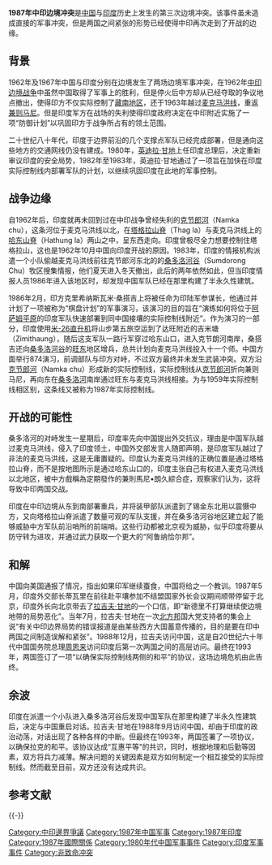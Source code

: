 {{Refimprove|time=2016-01-03T11:06:09+00:00}}
{{Infobox Military Conflict
|conflict= 1987年中印边境冲突
|partof=
|image= [[Image:India_Arunachal_Pradesh_locator_map.svg|250px]]
|caption=1987年中印边境冲突发生在中国和印度两个亚洲大国之间
|date= 1986年至1987年
|place= 桑多洛河谷
|territory=
|result=双方都表现了-{克}-制，最终并未爆发军事冲突{{r|A}}<ref>''India's China War'', by [[Neville_Maxwell|Neville Maxwell]]</ref> 
|combatant1= [[Image:Flag_of_the_People's_Republic_of_China.svg|22px]] [[中华人民共和国|中國]]
|combatant2= [[Image:Flag_of_India.svg|22px]] [[印度|印度]]
|commander1= [[Image:Danghui.svg|22px]] [[中共中央總書記|中共中央總書記]]：[[趙紫陽|趙紫陽]]<br />[[Image:Danghui.svg|22px]] [[中共中央軍委主席|中共中央軍委主席]]：[[鄧小平|鄧小平]]<br />[[Image:Flag_of_the_People's_Republic_of_China.svg|22px]] [[中國國務院總理|中國國務院總理]]：[[李鵬|李鵬]]<br />[[Image:Flag_of_the_People's_Republic_of_China.svg|22px]] [[中國國家主席|中國國家主席]]：[[李先念|李先念]]
|commander2= [[Image:Flag_of_India.svg|22px]] [[印度總統|印度總統]]：[[拉马斯瓦米·文卡塔拉曼|拉马斯瓦米·文卡塔拉曼]]<br/>[[Image:Flag_of_India.svg|22px]] [[印度總理|印度總理]]：[[拉吉夫·甘地|拉吉夫·甘地]]
|strength1=
|strength2= 
|casualties1= 
|casualties2= 
|notes=
}} 

'''1987年中印边境冲突'''是[[中国|中国]]与[[印度|印度]]历史上发生的第三次边境冲突。该事件虽未造成直接的军事冲突，但是两国之间紧张的形势已经使得中印再次走到了开战的边缘。

==背景==
1962年及1967年中国与印度分别在边境发生了两场边境军事冲突，在1962年[[中印边境战争|中印边境战争]]中虽然中国取得了军事上的胜利，但是停火后中方却从已经夺取的争议地点撤出，使得印方不仅实际控制了[[藏南地区|藏南地区]]，还于1963年越过[[麦克马洪线|麦克马洪线]]，重返[[兼则马尼|兼则马尼]]。但是印度军方在战场的失利使得印度政府决定在中印附近实施了一项“防御计划”以巩固印方于战争所占有的领土范围。

二十世纪八十年代，印度于边界前沿的几个支撑点军队已经完成部署，但是通向这些地方的交通网线仍没有建成{{r|A}}。1980年，[[英迪拉·甘地|英迪拉·甘地]]上任印度总理后，决定重新审议印度的安全局势，1982年至1983年，英迪拉·甘地通过了一项旨在加快在印度实际控制线内部署军队的计划，以继续巩固印度在此地的军事控制{{r|A}}。

==战争边缘==
自1962年后，印度就再未回到过在中印战争曾经失利的[[克节郎河|克节郎河]]（Namka chu），这条河位于麦克马洪线以北，在[[塔格拉山|塔格拉山脊]]（Thag la）与麦克马洪线上的[[哈东山|哈东山脊]]（Hathung la）两山之中，呈东西走向。印度曾极尽全力想要控制住塔格拉山，这也是1962年10月中国向印度开战的原因。1983年，印度的情报机构派遣一个小队偷越麦克马洪线前往克节郎河东北的的[[桑多洛河谷|桑多洛河谷]]（Sumdorong Chu）牧区搜集情报，他们夏天进入冬天撤出，此后的两年依然如此，但当印度情报人员1986年进入该地区时，却发现中国军队已经在那里构建了半永久性建筑{{r|A}}。

1986年2月，印方克里希纳斯瓦米·桑搭吉上将被任命为印陆军参谋长，他通过并计划了一项被称为“棋盘计划”的军事演习，该演习的目的旨在“演练如何将位于[[阿萨姆平原|阿萨姆平原]]的印度军队快速部署到同中国接壤的实际控制线附近”{{r|A}}。作为演习的一部分，印度使用[[米-26直升机|米-26直升机]]将山步第五旅空运到了达旺附近的吉米塘（Zimithaung），随后这支军队一路行军穿过哈东山口，进入克节朗河南岸，桑搭吉还向[[桑多洛河谷|桑多洛河谷]]的[[旺东|旺东]]地区增兵，总共计划向麦克马洪线投入十一个师。中国方面举行874演习，前调部队与印方对峙，不过双方最终并未发生武装冲突{{r|A}}。双方沿[[克节郎河|克节郎河]]（Namka chu）形成新的实际控制线，实际控制线从[[克节郎河|克节郎河]]折向兼则马尼，再向东在[[桑多洛河|桑多洛河]]南岸通过旺东与麦克马洪线相接。为与1959年实际控制线相区别，这条线又被称为1987年实际控制线。

==开战的可能性==

桑多洛河的对峙发生一星期后，印度率先向中国提出外交抗议，理由是中国军队越过麦克马洪线，侵入了印度领土，中国外交部发言人随即声明，是印度军队越过了非法的麦克马洪线，这是无庸置疑的。印度认为麦克马洪线的正确位置是通过塔格拉山脊，而不是按地图所示是通过哈东山口的，印度主张自己有权进入麦克马洪线以北地区，被中方戲稱為定期發作的兼則馬尼•朗久綜合症，观察家们认为，这将导致中印两国交战。

印度在中印边境从东到南部署重兵，并将装甲部队派遣到了锡金东北用以震慑中方{{r|A}}，又向塔格拉山脊派遣了数量可观的军队支援，并在桑多洛河谷地区建立起了能够威胁中方军队前沿哨所的前端哨{{r|A}}。这些行动都被北京视为威胁，似乎印度将要从防守转为进攻，并通过武力获取一个更大的“阿鲁纳恰尔邦”。

==和解==

中国向美国通报了情况，指出如果印军继续蚕食，中国将给之一个教训。1987年5月，印度外交部长蒂瓦里在前往赴平壤参加不结盟国家外长会议期间顺带停留于北京，印度外长向北京带去了[[拉吉夫·甘地|拉吉夫·甘地]]的一个口信，即“新德里不打算继续使边境地带的局势恶化”。当年7月，拉吉夫·甘地在一次[[北方邦|北方邦]]国大党支持者的集会上说“有关中印边界局势的错误报道是由某些西方大国蓄意传播的，目的是要在印中两国之间制造误解和紧张”{{r|A}}。1988年12月，拉吉夫访问中国，这是自20世纪六十年代中国国务院总理[[周恩来|周恩来]]访问印度后第一次两国之间的高层访问。最终在1993年，两国签订了一项“以确保实际控制线两侧的和平”的协议，这场边境危机由此告终{{r|A}}。

==余波==

印度在派遣一个小队进入桑多洛河谷后发现中国军队在那里构建了半永久性建筑后，决定与中国重启对话。拉吉夫·甘地在1988年9月访问中国，却由于印度的政治动荡，对话出现了各种各样的中断。但最终在1993年，两国签署了一项协议，以确保拉克的和平。该协议达成“互惠平等”的共识，同时，根据地理和后勤等因素，双方将兵力减薄。解决问题的关键因素是双方如何制定一个相互接受的实际控制线。然而截至目前，双方还没有达成共识。

==参考文献==
{{Reflist|refs=
<ref name="A">[http://mil.qianlong.com/37076/2009/11/02/3943@5239534.htm 1987中印边境冲突：印军最后时刻撤销攻击令] {{webarchive|url=https://web.archive.org/web/20091111110322/http://mil.qianlong.com/37076/2009/11/02/3943%405239534.htm |date=2009-11-11 }}</ref>
}}

{{-}}
{{印度軍事}}
{{PRC conflicts}}
[[Category:中印邊界爭議|Category:中印邊界爭議]]
[[Category:1987年中国军事|Category:1987年中国军事]]
[[Category:1987年印度|Category:1987年印度]]
[[Category:1987年國際關係|Category:1987年國際關係]]
[[Category:1980年代中国军事事件|Category:1980年代中国军事事件]]
[[Category:印度军事事件|Category:印度军事事件]]
[[Category:非致命冲突|Category:非致命冲突]]